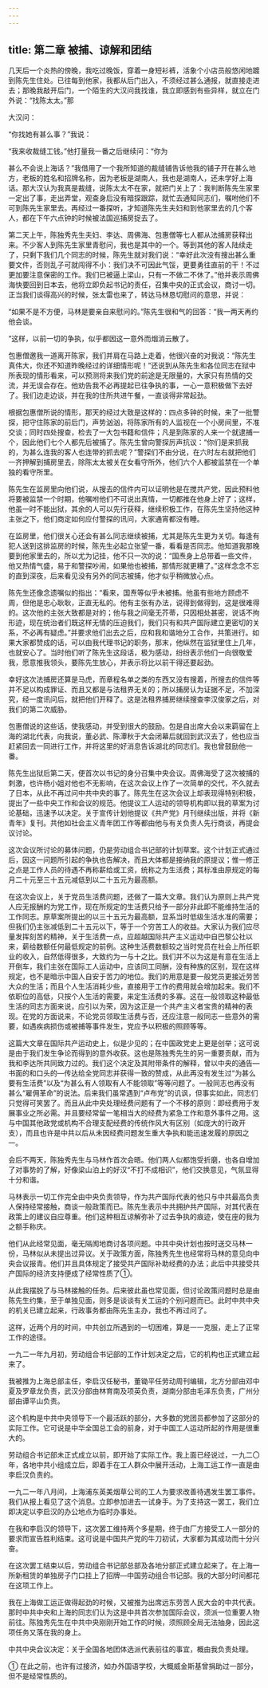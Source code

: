 ```yaml
---
---
---
```

title: 第二章 被捕、谅解和团结
---




几天后一个炎热的傍晚，我吃过晚饭，穿着一身短衫裤，活象个小店员般悠闲地踱到陈先生住处。已往每到他家，我都从后门出入，不须经过甚么通报，就直接走进去；那晚我敲开后门，一个陌生的大汉问我找谁，我立即感到有些异样，就立在门外说：“找陈太太。”那

大汉问：

“你找她有甚么事？”我说：

“我来收裁缝工钱。”他打量我一番之后继续问：“你为

甚么不会说上海话？”我借用了一个我所知道的裁缝铺告诉他我的铺子开在甚么地方，老板的姓名和招牌名称，因为老板是湖南人，我也是湖南人，还未学好上海话。那大汉认为我真是裁缝，说陈太太不在家，就把门关上了：我判断陈先生家里一定出了事，走出弄堂，观查身后没有暗探跟踪，就忙去通知同志们，嘱咐他们不可到陈先生家里去。再经过一番探听，才知道陈先生夫妇和到他家里去的几个客人，都在下午六点钟的时候被法国巡捕房捉去了。

第二天上午，陈独秀先生夫妇、李达、周佛海、包惠僧等七人都从法捕房获释出来。不少客人到陈先生家里青慰问，我也是其中的一个。等到其他的客人陆续走了，只剩下我们几个同志的时候，陈先生就对我们说：“幸好此次没有搜出甚么重要文件，否则乱子可就闯得不小：我们决不可因此气馁，更要勇往直前的干！不过更加要注意保密的工作。我们已被逼上梁山，只有一不做二不休了。”他并表示周佛海快要回到日本去，他将立即负起书记的责任，召集中央的正式会议，商讨一切。正当我们谈得高兴的时候，张太雷也来了，转达马林恳切慰问的意思，并说：

“如果不是不方便，马林是要亲自来慰问的。”陈先生很和气的回答：“我一两天再约他会谈。

”这样，以前一切的争执，似乎都因这一意外而烟消云散了。

包惠僧邀我一道离开陈家，我们并肩在马路上走着，他很兴奋的对我说：“陈先生真伟大，你还不知道昨晚经过的详细情形呢！”还说到从陈先生和各位同志在狱中所表现的情形看来，可以预测将来我们党的前途是无限量的，大家只有热情的交流，并无误会存在。他劝告我不必再提起已往争执的事，一心一意积极做下去好了。我们边走边谈，并在我的住所共进午餐，一直谈得非常起劲。

根据包惠僧所说的情形，那天的经过大致是这样的：四点多钟的时候，来了一批警探，把守住陈家的前后门，声势汹汹，将陈家所有的人监视在一个小房间里，不准交谈；同时四处搜查，检去了一大包书籍和信件；凡是到陈家的人来一个就逮捕一个，因此他们七个人都先后被捕了。陈先生曾向警探厉声抗议：“你们是来抓我的，为甚么连我的客人也连带的抓去呢？”警探们不由分说，在六时左右就把他们一齐押解到捕房里去，除陈太太被关在女看守所外，他们六个人都被监禁在一个单独的看守所里。

陈先生在监房里向他们说，从搜去的信件内可以证明他是在搅共产党，因此预料他将要被监禁一个时期，他嘱咐他们不可说出真情，一切都推在他身上好了；这样，他虽一时不能出狱，其余的人可以先行获释，继续积极工作，在陈先生坚持他这种主张之下，他们商定如何应付警探的讯问，大家通宵都没有睡。

在监房里，他们很关心还会有甚么同志继续被捕，尤其是陈先生更为关切。每逢有犯人送到这排监房的时候，陈先生必起立张望一番，看看是否同志。他知道我那晚要到他家里去的，所以尤为记挂，他不只一次的说：“国焘身上总带着一些文件，他又热情气盛，易于和警探吵闹，如果他也被捕，那情形就更糟了。”这样念念不忘的直到深夜，后来看见没有另外的同志被捕，他才似乎稍微放心点。

陈先生还像念遗嘱似的指出：“看来，国焘等似乎未被捕。他虽有些地方顾虑不周，但他是忠心耿耿，正直无私的。他有主张有办法，说得到做得到，这是很难得的。这次他的主张大致都是对的；他与我之间毫无芥蒂，只因相处甚密，说话不拘形迹，现在统治者们既这样无情的压迫我们，我们只有和共产国际建立更密切的关系，不必再有疑虑。”并要求他们出去之后，应和我和谐地分工合作，共策进行。如果大家都赞成的话，可以由我代理书记的职务，那末，他纵然在监狱里住上几年，也就安心了。当时他们听了陈先生这段话，极为感动，纷纷表示他们一向很敬爱我，愿意推我领头，要陈先生放心，并表示将比以前干得还要起劲。

幸好这次法捕房还算是马虎，而章程名单之类的东西又没有搜着，所搜去的信件等并不足以构成罪证、而且又都是与法租界无关的；所以捕房认为证据不足，不加深究，经一度讯问后，就把他们开释了。这是法租界捕房继续搜查李汉俊家之后，对我们的第二次威胁。

包惠僧说的这些话，使我感动，并受到很大的鼓励。包是自出席大会以来羁留在上海的湖北代表，向我说，董必武、陈潭秋于大会闭幕后就回到武汉去了，他也应当赶紧回去一同进行工作，并将这里的好消息告诉湖北的同志们。我也曾鼓励他一番。

陈先生出狱后第二天，便首次以书记的身分召集中央会议。周佛海受了这次被捕的刺激，也许杨小姐对他也不无影响，在这次会议上作了一次简单的交代，不久就去了日本，从此不再过问中共中央的事了。陈先生在这次会议上却表现得特别积极，提出了一些中央工作和会议的规范。他提议工人运动的领导机构即以我的草案为讨论基础，迅速予以决定。关于宣传计划他提议《共产党》月刊继续出版，并将《新青年》复刊。共他如社会主义青年团工作等都由他与有关负责人先行商谈，再提会议讨论。

这次会议所讨论的募体问题，仍是劳动组合书记部的计划草案。这个计划正式通过后，因这一问题所引起的争执也告解决，而且大体都是接纳我的原提议；惟一修正之点是工作人员的待遇不再称薪给或工资，统称之为生活费；其标准由原规定的每月二十元至三十五元减低到以二十五元为最高额。

在这次会议上，关于党员生活费问题，还做了一篇大文章。我们认为原则上共产党人应无报酬的为党工作，现在所规定的生活费只给予一部分非此即不能维持生活的工作同志。原草案所提出的以三十五元为最高额，显系当时低级生活水准的需要；但我们仍主张减低到二十五元以下，等于一个穷苦工人的收益。大家认为我们应尽量发挥刻苦的精神，关于生活费一点，应超越国际共产主义运动中自巴黎公社以来，薪给数额任何最低规定的前例。这种生活费数额较之当时党员在社会上所任职业的收入，自然低得很多，大致约为一与十之比。我们并不以为这是有意在生活上开倒车，我们主张在国际工人运动中，应该同工同酬，没有种族的区别，现在这样规定，也不是暗示中国人自安于苦力的地位。我们的用意是要一般党员更接近劳苦大众的生活；而且个人生活消耗少些，直接用于工作的费用就会增加起来。我们不依职位的高低，只按个人生活的需要，来定生活费的多寡。这在一般领取这种最低生活的同志方面来说，应引以为荣，因为这正是一个共产主义者宝贵的精神的表现。在党的方面说来，不论党员领取生活费与否，还应注意一般同志一些意外的需要，如遇疾病损伤或被捕等事件发生，党应予以积极的照顾等等。

这篇大文章在国际共产运动史上，似是少见的；在中国政党史上更是创举；这可说是由于我们发生争论而得到的意外收获。这也是陈独秀先生的另一重要贡献，而为我和李达所共同致力过的。我们这个决定及其附带条件的解释，曾以中央的通告—书面的和口头的—传达给全党同志并获得一致的赞成，从此再没有发生过“为甚么要有生活费”以及“为甚么有人领取有人不能领取”等等问题了。一般同志也再没有甚么“雇佣革命”的说法。后来我们虽常遇到“卢布党”的讥讽，但事实如此，同志们只觉得可笑罢了。而且从此中央处理经费问题有了一个不移的原则：即经费用于发展事业之所必需。并且要经常留一笔相当大的经费为紧急工作和意外事件之用。这与中国其他政党或机构不合理支配经费的传统作风大有区别（如庞大的行政开支），而且也许是中共以后从未因经费问题发生重大争执和能迅速发履的原因之一。

会后不两天，陈独秀先生与马林作首次会晤。他们两人似都饱受折磨，也各自增加了对事势的了解，好像梁山泊上的好汉“不打不成相识”，他们交换意见，气氛显得十分和谐。

马林表示一切工作完全由中央负责领导，作为共产国际代表的他只与中共最高负责人保持经常接触，商谈一般政策而已。陈先生表示中共拥护共产国际，对其代表在政策上的建议自应尊重。他们这种相互谅解弥补了过去争执的痕迹，使在座的我为之额手称庆。

他们从此经常见面，毫无隔阂地商讨各项问题。中共中央计划也按时送交马林一份，马林似从未提出过异议。关于政策方面，陈独秀先生也经常将马林的意见向中央会议报青。他们并且具体规定了接受共产国际补助经费的办法；此后中共接受共产国际的经济支持便成了经常性质了①。

从此我摆脱了与马林接触的任务。后来彼此虽也常见面，但讨论政策问题时总是由陈先生约集，至于单独见面，则多是谈谈有关工运的个别问题而已。此时中共中央的机关已建立起来，行政事务都由陈先生主办，我也不再过问了。

这样，近两个月的时间，中共创立所遇到的一切困难，算是一一克服，走上了正常工作的途径。

一九二一年九月初，劳动组合书记部的工作计划决定之后，它的机构也正式建立起来了。

我被推为上海总部主任，李启汉任秘书，董锄平任劳动周刊编辑，北方分部由邓中夏及罗章龙负责，武汉分部由林育南及项英负责，湖南分部由毛泽东负责，广州分部由谭平山负责。

这个机构是中共中央领导下一个最活跃的部分，大多数的党团员都参加了这部分的实际工作。它可说是中华全国总工会的前身，对于中国工人运动所起的作用是很重大的。

劳动组合书记部未正式成立以前，即开始了实际工作。我上面已经说过，一九二〇年，各地中共小组成立后，即着手在工人群众中展开活动，上海工运工作一直是由李启汉负责的。

一九二一年八月间，上海浦东英美烟草公司的工人为要求改善待遇发生罢工事件。我们从报上看见了这个消息。立即参加进去一试身手。为了支持这一罢工，我们立即决定以李启汉的办公地点为临时办事处。

在我和李启汉的领导下，这次罢工维持两个多星期，终于由厂方接受工人一部分的要求而宣告胜利结束。这可说是中国共产党的牛刀初试，大家都为其成功而十分兴奋。

在这次罢工结束以后，劳动组合书记部总部及各地分部正式建立起来了。在上海一所新租赁的单独房子门口挂上了招牌—中国劳动组合书记部。我的大部分时间都花在这项工作上。

我在上海做工运正做得起劲的时候，又被推为出席远东劳苦人民大会的中共代表。那时中共中央和上海的同志们认为这是中共首次参加国际会议，须派一位重要人物前往。陈独秀先生在中共中央刚刚开始工作的时候，须照顾全局无法抽身，因此这项任务又落在我的身上。

中共中央会议决定：关于全国各地团体选派代表前往的事宜，概由我负责处理。

① 在此之前，也许有过接济，如办外国语学校，大概威金斯基曾捐助过一部分，但不是经常性质的。